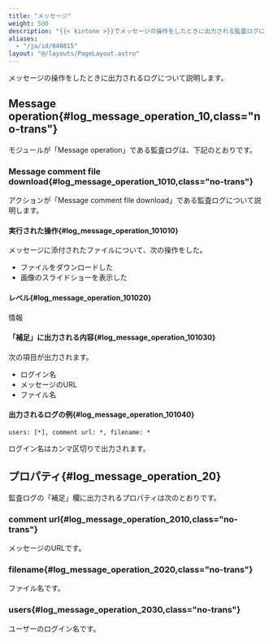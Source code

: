 ```yaml
---
title: "メッセージ"
weight: 500
description: "{{< kintone >}}でメッセージの操作をしたときに出力される監査ログについて説明します。"
aliases:
  - "/ja/id/040815"
layout: "@/layouts/PageLayout.astro"
---
```



メッセージの操作をしたときに出力されるログについて説明します。

## Message operation{#log_message_operation_10,class="no-trans"}

モジュールが「Message operation」である監査ログは、下記のとおりです。

### Message comment file download{#log_message_operation_1010,class="no-trans"}

アクションが「Message comment file download」である監査ログについて説明します。

#### 実行された操作{#log_message_operation_101010}

メッセージに添付されたファイルについて、次の操作をした。

* ファイルをダウンロードした
* 画像のスライドショーを表示した

#### レベル{#log_message_operation_101020}

情報

#### 「補足」に出力される内容{#log_message_operation_101030}

次の項目が出力されます。

* ログイン名
* メッセージのURL
* ファイル名

#### 出力されるログの例{#log_message_operation_101040}

```
users: [*], comment url: *, filename: *

```

ログイン名はカンマ区切りで出力されます。

## プロパティ{#log_message_operation_20}

監査ログの「補足」欄に出力されるプロパティは次のとおりです。

### comment url{#log_message_operation_2010,class="no-trans"}

メッセージのURLです。

### filename{#log_message_operation_2020,class="no-trans"}

ファイル名です。

### users{#log_message_operation_2030,class="no-trans"}

ユーザーのログイン名です。

